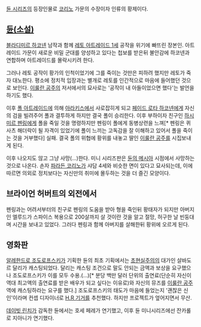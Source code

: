 [[듄 시리즈]]의 등장인물로 [[코리노]] 가문의 수장이자 인류의 황제이다.

== [[듄(소설)]] ==
[[블라디미르 하코넨]] 남작과 함께 [[레토 아트레이드 1세]] 공작을 위기에 빠뜨린 장본인. 아트레이드 가문이 새로운 비밀 군대를 양성하고 있다는 첩보를 받은뒤 불안감에 하코넨과 연합하며 아트레이드를 몰락시키려 한다.

그러나 레토 공작이 황가의 인척이었기에 그를 죽이는 것만은 피하려 했지만 레토가 죽자 대노한다. 평소에 정치적 입장과는 별개로 레토를 인간적으로 마음에 들어했던 것으로 보인다. [[이룰란 공주]]의 저서에서의 묘사로는 '공작이 내 아들이었으면 했다'는 발언을 하기도 했다.

이후 [[폴 아트레이드]]에 의해 [[아라키스]]에서 사로잡히게 되고 [[페이드 로타 하코넨]]에게 자신의 검을 빌려주어 폴과 결투하게 하지만 결국 폴이 승리한다. 이후 부하이자 친구인 [[하시미르 펜링]]에게 폴을 죽일 것을 명령하지만 펜링이 폴에게 동병상련을 느껴[* 펜링은 퀴사츠 해더락이 될 자격이 있었기에 폴이 느끼는 고독감을 잘 이해하고 있어서 폴을 죽이는 것을 거부했다] 실패. 결국 폴의 위협에 황위를 내놓고 딸인 [[이룰란 공주]]를 시집보내게 된다.

이후 나오지도 않고 그냥 사망(...)한다. 미니 시리즈판은 [[듄의 메시아]] 시점에서 사망하는 것으로 나온다. 손자 [[파라든 코리노]]가 샤담 4세와 비슷한 면이 있다고 묘사되는데, 이에 따르면 의외로 정치보다는 자신만의 취미에 몰두하는 것을 더 즐긴 모양이다.

== 브라이언 허버트의 외전에서 ==
펜링과는 어려서부터의 친구로 펜링의 도움을 받아 형을 죽인뒤 황태자가 되지만 아버지인 엘루드가 스파이스 복용으로 200살까지 살 것이란 것을 알고 절망, 허구한 날 빈둥대며 시간을 보내고 있었다.  그러다 펜링과 함께 아버지를 살해한뒤 황위에 오르게 된다.

== 영화판 ==
[[알레한드로 조도로프스키]]가 기획한 듄의 최초 기획에서는 [[초현실주의]]의 대가인 살바도르 달리가 캐스팅되었다. 달리는 캐스팅 조건으로 말도 안되는 금액과 보상을 요구했으나 조도로프스키가 이를 모두 수용.(...)[* 분당 백만 달러 단위의 출연료(단순히 자신이 역대 최고액의 출연료를 받은 배우가 되고 싶다는 이유로)와 자신의 뮤즈를 [[이룰란 공주]] 역에 캐스팅하라는 요구를 했다.] 조도로프스키의 태도가 마음에 들었는지 '괜찮은 신인'이라며 컨셉 디자이너로 [[H.R 기거]]를 추천했다. 하지만 프로젝트가 엎어지면서 무산.

[[데이빗 린치]]가 감독한 듄에서는 호세 페레가 연기했고, 이후 듄 미니시리즈에선 잔카롤로 지아니가 연기했다.
